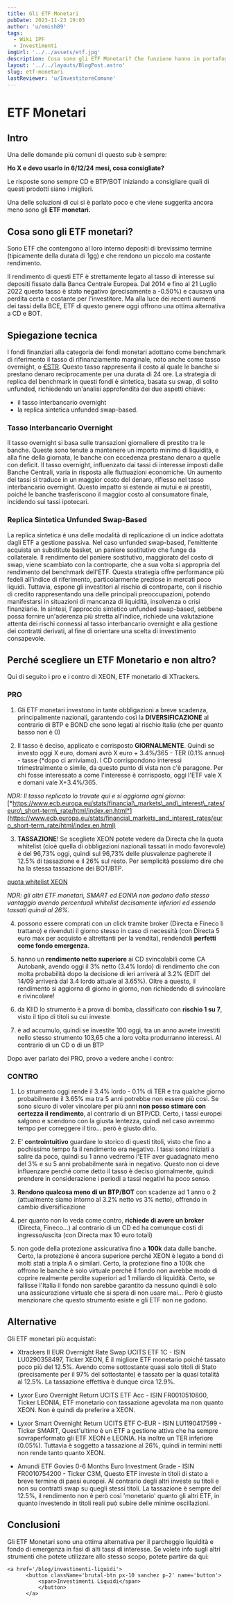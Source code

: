 ```yaml
---
title: Gli ETF Monetari
pubDate: 2023-11-23 19:03
author: 'u/emish89'
tags:
  - Wiki IPF
  - Investimenti
imgUrl: '../../assets/etf.jpg'
description: Cosa sono gli ETF Monetari? Che funzione hanno in portafoglio? Questo articolo ti aiuterà a capire come funzionano e come utilizzarli.
layout: '../../layouts/BlogPost.astro'
slug: etf-monetari
lastReviewer: 'u/InvestitoreComune'
---
```


# ETF Monetari

## Intro 
Una delle domande più comuni di questo sub è sempre: 

**Ho X e devo usarlo in 6/12/24 mesi, cosa consigliate?** 

Le risposte sono sempre CD e BTP/BOT iniziando a consigliare quali di questi prodotti siano i migliori.

Una delle soluzioni di cui si è parlato poco e che viene suggerita ancora meno sono gli **ETF monetari.**

## Cosa sono gli ETF monetari?
Sono ETF che contengono al loro interno depositi di brevissimo termine (tipicamente della durata di 1gg) e che rendono un piccolo ma costante rendimento.

Il rendimento di questi ETF è strettamente legato al tasso di interesse sui depositi fissato dalla Banca Centrale Europea. 
Dal 2014 e fino al 21 Luglio 2022 questo tasso è stato negativo (precisamente a -0.50%) e causava una perdita certa e costante per l'investitore. 
Ma alla luce dei recenti aumenti dei tassi della BCE, ETF di questo genere oggi offrono una ottima alternativa a CD e BOT.

## Spiegazione tecnica

I fondi finanziari alla categoria dei fondi monetari adottano come benchmark di riferimento il tasso di rifinanziamento marginale, 
noto anche come tasso overnight, o [€STR](https://www.ecb.europa.eu/stats/financial_markets_and_interest_rates/euro_short-term_rate/html/index.en.html). 
Questo tasso rappresenta il costo al quale le banche si prestano denaro reciprocamente per una durata di 24 ore. 
La strategia di replica del benchmark in questi fondi è sintetica, basata su swap, di solito unfunded, richiedendo un'analisi approfondita dei due aspetti chiave: 
- il tasso interbancario overnight
- la replica sintetica unfunded swap-based.

### Tasso Interbancario Overnight
Il tasso overnight si basa sulle transazioni giornaliere di prestito tra le banche. 
Queste sono tenute a mantenere un importo minimo di liquidità, e alla fine della giornata, le banche con eccedenza prestano denaro a quelle con deficit. 
Il tasso overnight, influenzato dai tassi di interesse imposti dalle Banche Centrali, varia in risposta alle fluttuazioni economiche. 
Un aumento dei tassi si traduce in un maggior costo del denaro, riflesso nel tasso interbancario overnight. 
Questo impatto si estende ai mutui e ai prestiti, poiché le banche trasferiscono il maggior costo al consumatore finale, incidendo sui tassi ipotecari.

### Replica Sintetica Unfunded Swap-Based
La replica sintetica è una delle modalità di replicazione di un indice adottata dagli ETF a gestione passiva. 
Nel caso unfunded swap-based, l'emittente acquista un substitute basket, un paniere sostitutivo che funge da collaterale. 
Il rendimento del paniere sostitutivo, maggiorato del costo di swap, viene scambiato con la controparte, che a sua volta si appropria del rendimento del benchmark dell'ETF. 
Questa strategia offre performance più fedeli all'indice di riferimento, particolarmente preziose in mercati poco liquidi. 
Tuttavia, espone gli investitori al rischio di controparte, con il rischio di credito rappresentando una delle principali preoccupazioni, 
potendo manifestarsi in situazioni di mancanza di liquidità, insolvenza o crisi finanziarie.
In sintesi, l'approccio sintetico unfunded swap-based, sebbene possa fornire un'aderenza più stretta all'indice, 
richiede una valutazione attenta dei rischi connessi al tasso interbancario overnight e alla gestione dei contratti derivati, al fine di orientare una scelta di investimento consapevole.


## Perché scegliere un ETF Monetario e non altro?

Qui di seguito i pro e i contro di XEON, ETF monetario di XTrackers.

### **PRO**

1) Gli ETF monetari investono in tante obbligazioni a breve scadenza, principalmente nazionali, garantendo così la **DIVERSIFICAZIONE** al contrario di BTP e BOND che sono legati al rischio Italia (che per quanto basso non è 0)

2) Il tasso è deciso, applicato e corrisposto **GIORNALMENTE**. Quindi se investo oggi X euro, domani avrò X euro + 3.4%/365 - TER (0.1% annuo) - tasse (\*dopo ci arriviamo). I CD corrispondono interessi trimestralmente o simile, da questo punto di vista non c'è paragone.  Per chi fosse interessato a come l'interesse è corrisposto, oggi l'ETF vale X e domani vale X+3.4%/365.

*NDR: Il tasso replicato lo trovate qui e si aggiorna ogni giorno:* [*https://www.ecb.europa.eu/stats/financial\_markets\_and\_interest\_rates/euro\_short-term\_rate/html/index.en.html*](https://www.ecb.europa.eu/stats/financial_markets_and_interest_rates/euro_short-term_rate/html/index.en.html)

3) **TASSAZIONE**! Se scegliete XEON potete vedere da Directa che la quota whitelist (cioè quella di obbligazioni nazionali tassati in modo favorevole) è del 96,73% oggi, quindi sul 96,73% delle plusvalenze pagherete il 12.5% di tassazione e il 26% sul resto. Per semplicità possiamo dire che ha la stessa tassazione dei BOT/BTP.

[quota whitelist XEON](https://preview.redd.it/n8ud8wygnneb1.png?width=986&format=png&auto=webp&s=00a5d117ca498e3872c41ea8eff39e084015f02e)

*NDR: gli altri ETF monetari, SMART ed EONIA non godono dello stesso vantaggio avendo percentuali whitelist decisamente inferiori ed essendo tassati quindi al 26%.* 

4) possono essere comprati con un click tramite broker (Directa e Fineco li trattano) e rivenduti il giorno stesso in caso di necessità (con Directa 5 euro max per acquisto e altrettanti per la vendita), rendendoli **perfetti come fondo emergenza**. 

5) hanno un **rendimento netto superiore** ai CD svincolabili come CA Autobank, avendo oggi il 3% netto  (3.4% lordo) di rendimento che con molta probabilità dopo la decisione di ieri arriverà al 3.2% (EDIT del 14/09 arriverà dal 3.4 lordo attuale al 3.65%).
Oltre a questo, il rendimento si aggiorna di giorno in giorno, non richiedendo di svincolare e rivincolare!

6) da KIID lo strumento è a prova di bomba, classificato con **rischio 1 su 7**, visto il tipo di titoli su cui investe

7) è ad accumulo, quindi se investite 100 oggi, tra un anno avrete investiti nello stesso strumento 103,65 che a loro volta produrranno interessi. Al contrario di un CD o di un BTP


Dopo aver parlato dei PRO, provo a vedere anche i contro:

### **CONTRO**

1) Lo strumento oggi rende il 3.4% lordo - 0.1% di TER e tra qualche giorno probabilmente il 3.65% ma tra 5 anni potrebbe non essere più così. Se sono sicuro di voler vincolare per più anni **non posso stimare con certezza il rendimento**, al contrario di un BTP/CD. Certo, i tassi europei salgono e scendono con la giusta lentezza, quindi nel caso avremmo tempo per correggere il tiro... però è giusto dirlo.

2) E' **controintuitivo** guardare lo storico di questi titoli, visto che fino a pochissimo tempo fa il rendimento era negativo. I tassi sono iniziati a salire da poco, quindi su 1 anno vedremo l'ETF aver guadagnato meno del 3% e su 5 anni probabilmente sarà in negativo. Questo non ci deve influenzare perché come detto il tasso è deciso giornalmente, quindi prendere in considerazione i periodi a tassi negativi ha poco senso.

3) **Rendono qualcosa meno di un BTP/BOT** con scadenze ad 1 anno o 2 (attualmente siamo intorno al 3.2% netto vs 3% netto), offrendo in cambio diversificazione

4) per quanto non lo veda come contro, **richiede di avere un broker** (Directa, Fineco...) al contrario di un CD ed ha comunque costi di ingresso/uscita (con Directa max 10 euro totali)

5) non gode della protezione assicurativa fino a **100k** data dalle banche. Certo, la protezione è ancora superiore perché XEON è legato a bond di molti stati a tripla A o similari. Certo, la protezione fino a 100k che offrono le banche è solo virtuale perché il fondo non avrebbe modo di coprire realmente perdite superiori ad 1 miliardo di liquidità. Certo, se fallisse l'Italia il fondo non sarebbe garantito da nessuno quindi è solo una assicurazione virtuale che si spera di non usare mai... Però è giusto menzionare che questo strumento esiste e gli ETF non ne godono.


## Alternative 
Gli ETF monetari più acquistati:

- Xtrackers II EUR Overnight Rate Swap UCITS ETF 1C - ISIN LU0290358497, Ticker XEON, 
È il migliore ETF monetario poiché tassato poco più del 12.5%. 
Avendo come sottostante quasi solo titoli di Stato (precisamente per il 97% del sottostante) è tassato per la quasi totalità al 12.5%. 
La tassazione effettiva è dunque circa 12.9%.

- Lyxor Euro Overnight Return UCITS ETF Acc - ISIN FR0010510800, Ticker LEONIA, 
ETF monetario con tassazione agevolata ma non quanto XEON. Non è quindi da preferire a XEON.

- Lyxor Smart Overnight Return UCITS ETF C-EUR - ISIN LU1190417599 - Ticker SMART, 
Quest'ultimo è un ETF a gestione attiva che ha sempre sovraperformato gli ETF XEON e LEONIA. 
Ha inoltre un TER inferiore (0.05%). Tuttavia è soggetto a tassazione al 26%, quindi in termini netti non rende tanto quanto XEON.

- Amundi ETF Govies 0-6 Months Euro Investment Grade - ISIN FR0010754200 - Ticker C3M, 
Questo ETF investe in titoli di stato a breve termine di paesi europei. Al contrario degli altri investe su titoli e non su contratti swap su quegli stessi titoli.
La tassazione è sempre del 12.5%, il rendimento non è però così 'monetario' quanto gli altri ETF, in quanto investendo in titoli reali può subire delle minime oscillazioni.

## Conclusioni

Gli ETF Monetari sono una ottima alternativa per il parcheggio liquidità e fondo di emergenza in fasi di alti tassi di interesse.
Se volete info sugli altri strumenti che potete utilizzare allo stesso scopo, potete partire da qui:

    <a href='/blog/investimenti-liquidi'>
          <button className='brutal-btn px-10 sanchez p-2' name='button'>
              <span>Investimenti Liquidi</span>
              </button>
          </a>
